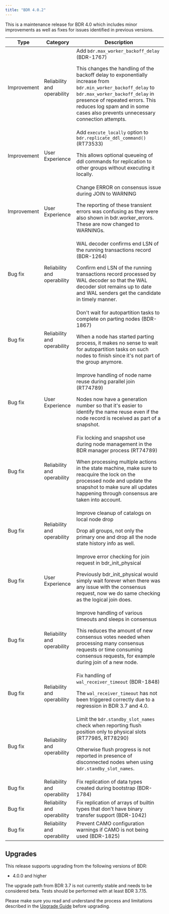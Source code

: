 ```yaml
---
title: "BDR 4.0.2"
---
```


This is a maintenance release for BDR 4.0 which includes minor
improvements as well as fixes for issues identified in previous
versions.

| Type | Category | Description |
| ---- | -------- | ----------- |
| Improvement | Reliability and operability | Add `bdr.max_worker_backoff_delay` (BDR-1767) <p>This changes the handling of the backoff delay to exponentially increase from `bdr.min_worker_backoff_delay` to `bdr.max_worker_backoff_delay` in presence of repeated errors.  This reduces log spam and in some cases also prevents unnecessary connection attempts.</p>
| Improvement | User Experience | Add `execute_locally` option to `bdr.replicate_ddl_command()` (RT73533)<p> This allows optional queueing of ddl commands for replication to other groups without executing it locally.</p>
| Improvement | User Experience | Change ERROR on consensus issue during JOIN to WARNING<p> The reporting of these transient errors was confusing as they were also shown in bdr.worker_errors.  These are now changed to WARNINGs.</p>
| Bug fix | Reliability and operability | WAL decoder confirms end LSN of the running transactions record (BDR-1264) <p> Confirm end LSN of the running transactions record processed by WAL decoder so that the WAL decoder slot remains up to date and WAL senders get the candidate in timely manner.</p>
| Bug fix | Reliability and operability | Don't wait for autopartition tasks to complete on parting nodes (BDR-1867) <p> When a node has started parting process, it makes no sense to wait for autopartition tasks on such nodes to finish since it's not part of the group anymore.</p>
| Bug fix | User Experience | Improve handling of node name reuse during parallel join (RT74789) <p>Nodes now have a generation number so that it's easier to identify the name reuse even if the node record is received as part of a snapshot.</p>
| Bug fix | Reliability and operability | Fix locking and snapshot use during node management in the BDR manager process (RT74789)<p> When processing multiple actions in the state machine, make sure to reacquire the lock on the processed node and update the snapshot to make sure all updates happening through consensus are taken into account.</p>
| Bug fix | Reliability and operability | Improve cleanup of catalogs on local node drop<p> Drop all groups, not only the primary one and drop all the node state history info as well.
| Bug fix | User Experience | Improve error checking for join request in bdr_init_physical<p> Previously bdr_init_physical would simply wait forever when there was any issue with the consensus request, now we do same checking as the logical join does.
| Bug fix | Reliability and operability | Improve handling of various timeouts and sleeps in consensus<p>This reduces the amount of new consensus votes needed when processing many consensus requests or time consuming consensus requests, for example during join of a new node.</p>
| Bug fix | Reliability and operability | Fix handling of `wal_receiver_timeout` (BDR-1848)<p> The `wal_receiver_timeout` has not been triggered correctly due to a regression in BDR 3.7 and 4.0.</p>
| Bug fix | Reliability and operability | Limit the `bdr.standby_slot_names` check when reporting flush position only to physical slots (RT77985, RT78290) <p> Otherwise flush progress is not reported in presence of disconnected nodes when using `bdr.standby_slot_names`.</p>
| Bug fix | Reliability and operability | Fix replication of data types created during bootstrap (BDR-1784)
| Bug fix | Reliability and operability | Fix replication of arrays of builtin types that don't have binary transfer support (BDR-1042)
| Bug fix | Reliability and operability | Prevent CAMO configuration warnings if CAMO is not being used (BDR-1825)

## Upgrades

This release supports upgrading from the following versions of BDR:

-   4.0.0 and higher

The upgrade path from BDR 3.7 is not currently stable and needs to be
considered beta.  Tests should be performed with at least BDR 3.7.15.

Please make sure you read and understand the process and limitations described
in the [Upgrade Guide](upgrades) before upgrading.
